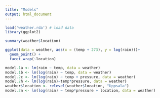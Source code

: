 ```yaml
---
title: "Models"
output: html_document
---
```


```r
load('weather.rda') # load data 
library(ggplot2)
```

```r
summary(weather$location)
```

```r
ggplot(data = weather, aes(x = (temp + 273), y = log(rain)))+
  geom_point() + 
  facet_wrap(~location)
```

```r
model.1a <- lm(rain ~ temp, data = weather)
model.1b <- lm(log(rain) ~ temp, data = weather)
model.2c <- lm(log(rain) ~ temp + pressure, data = weather)
model.2h <- lm(log(rain)~temp*pressure, data = weather)
weather$location <- relevel(weather$location, "Uppsala")
model.2n <- lm(log(rain) ~ temp*pressure + location, data = weather)
```


